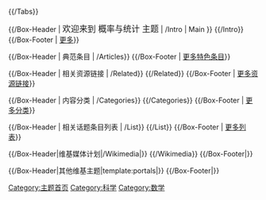 {{NoteTA|G1=Math}}
{{/Tabs}}

{{/Box-Header | <big>欢迎来到 概率与统计 主题</big> | {{FULLPAGENAME}}/Intro | Main }}
{{/Intro}}
{{/Box-Footer | [[{{PAGENAME}}|更多]]}}

<div class = "portal-column-left-wide"> <!-- Switch to one column on narrow screens -->
{{/Box-Header | 典范条目 | {{FULLPAGENAME}}/Articles}}
{{Random subpage | page = /Articles | start = 1 | end = 3 }}
{{/Box-Footer | [[{{SUBJECTSPACE}}:{{BASEPAGENAME}}/Articles|更多特色条目]]}}

{{/Box-Header | 相关资源链接 | {{FULLPAGENAME}}/Related}}
{{/Related}}
{{/Box-Footer | [[{{SUBJECTSPACE}}:{{BASEPAGENAME}}/Related|更多资源链接]]}}
<!-- Undergoing Project######################################################
{{/Box-Header | 特色图片 | {{FULLPAGENAME}}/Pictures}}
{{/Articles}}
{{/Box-Footer | [[{{SUBJECTSPACE}}:{{BASEPAGENAME}}/Pictures|More Pictures]]}}
{{/Box-Header | 特色传记 | {{FULLPAGENAME}}/Biographies}}
{{/Articles}}
{{/Box-Footer | [[{{SUBJECTSPACE}}:{{BASEPAGENAME}}/Biographies|More Biographies]]}}
##########################################################################-->
</div>  <!-- END OF LEFT PANEL -->

<div class = "portal-column-right-narrow"> <!-- Switch to one column on narrow screens -->
<!--#########################################################################
{{/Box-Header | 你知道吗？ | {{FULLPAGENAME}}/KnowAbout}}
{{/KnowAbout}}
{{/Box-Footer | [[{{SUBJECTSPACE}}:{{BASEPAGENAME}}/KnowAbout|More]]}}
########################################################################-->
{{/Box-Header | 内容分类 | {{FULLPAGENAME}}/Categories}}
{{/Categories}}
{{/Box-Footer | [[{{SUBJECTSPACE}}:{{BASEPAGENAME}}/Categories|更多分类]]}}
</div>  <!-- END OF RIGHT PANEL -->

{{clear}}
{{/Box-Header | 相关话题条目列表 | {{FULLPAGENAME}}/List}}
{{/List}}
{{/Box-Footer | [[{{SUBJECTSPACE}}:{{BASEPAGENAME}}/List|更多列表]]}}

{{/Box-Header|维基媒体计划|{{FULLPAGENAME}}/Wikimedia|}}
{{{{FULLPAGENAME}}/Wikimedia}}
{{/Box-Footer|}}

{{/Box-Header|其他维基主题|template:portals|}}
{{portals}}
{{/Box-Footer|}}


[[Category:主题首页|Category:主题首页]]
[[Category:科学|Category:科学]]
[[Category:数学|Category:数学]]
